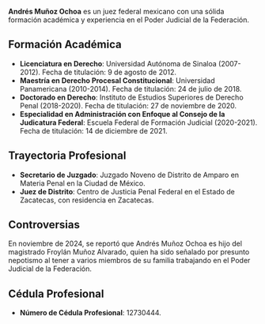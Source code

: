 **Andrés Muñoz Ochoa** es un juez federal mexicano con una sólida formación académica y experiencia en el Poder Judicial de la Federación.

## Formación Académica

- **Licenciatura en Derecho**: Universidad Autónoma de Sinaloa (2007-2012). Fecha de titulación: 9 de agosto de 2012.
- **Maestría en Derecho Procesal Constitucional**: Universidad Panamericana (2010-2014). Fecha de titulación: 24 de julio de 2018.
- **Doctorado en Derecho**: Instituto de Estudios Superiores de Derecho Penal (2018-2020). Fecha de titulación: 27 de noviembre de 2020.
- **Especialidad en Administración con Enfoque al Consejo de la Judicatura Federal**: Escuela Federal de Formación Judicial (2020-2021). Fecha de titulación: 14 de diciembre de 2021.

## Trayectoria Profesional

- **Secretario de Juzgado**: Juzgado Noveno de Distrito de Amparo en Materia Penal en la Ciudad de México.
- **Juez de Distrito**: Centro de Justicia Penal Federal en el Estado de Zacatecas, con residencia en Zacatecas.

## Controversias

En noviembre de 2024, se reportó que Andrés Muñoz Ochoa es hijo del magistrado Froylán Muñoz Alvarado, quien ha sido señalado por presunto nepotismo al tener a varios miembros de su familia trabajando en el Poder Judicial de la Federación.

## Cédula Profesional

- **Número de Cédula Profesional**: 12730444.&#8203;
